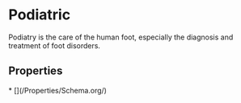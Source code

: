   
# Podiatric

Podiatry is the care of the human foot, especially the diagnosis and treatment of foot disorders.

## Properties

<Grid>
* [](/Properties/Schema.org/)
</Grid>

